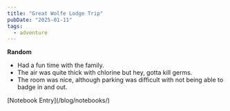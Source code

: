 ```yaml
---
title: "Great Wolfe Lodge Trip"
pubDate: "2025-01-11"
tags:
  - adventure
---
```



<BestImage image={front} width={400} alt="The family drying off" />

**Random**

- Had a fun time with the family.
- The air was quite thick with chlorine but hey, gotta kill germs.
- The room was nice, although parking was difficult with not being able to badge in and out.

<BestImage image={sevenpage26} width={200} alt="Notebook Entry" />
[Notebook Entry](/blog/notebooks/)
